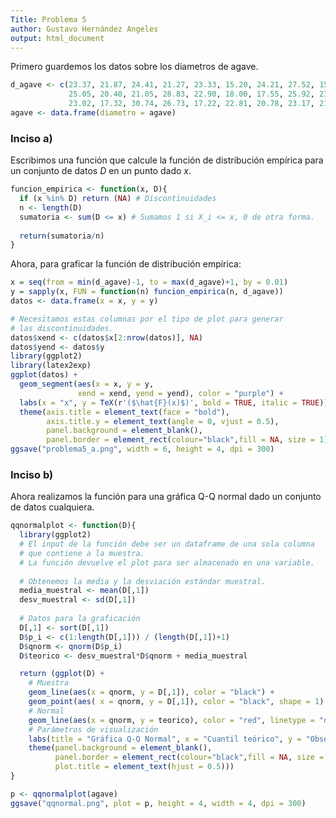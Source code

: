 ```yaml
---
Title: Problema 5
author: Gustavo Hernández Angeles
output: html_document
---
```


Primero guardemos los datos sobre los diametros de agave.

```r
d_agave <- c(23.37, 21.87, 24.41, 21.27, 23.33, 15.20, 24.21, 27.52, 15.48, 27.19,
             25.05, 20.40, 21.05, 28.83, 22.90, 18.00, 17.55, 25.92, 23.64, 28.96,
             23.02, 17.32, 30.74, 26.73, 17.22, 22.81, 20.78, 23.17, 21.60, 22.37)
agave <- data.frame(diametro = agave)
```

### Inciso a) 

Escribimos una función que calcule la función de distribución empírica para un conjunto de datos $D$ en un punto dado $x$. 

```r
funcion_empirica <- function(x, D){
  if (x %in% D) return (NA) # Discontinuidades
  n <- length(D)
  sumatoria <- sum(D <= x) # Sumamos 1 si X_i <= x, 0 de otra forma.
  
  return(sumatoria/n)
}
```

Ahora, para graficar la función de distribución empírica:

```r
x = seq(from = min(d_agave)-1, to = max(d_agave)+1, by = 0.01)
y = sapply(x, FUN = function(n) funcion_empirica(n, d_agave))
datos <- data.frame(x = x, y = y)

# Necesitamos estas columnas por el tipo de plot para generar
# las discontinuidades.
datos$xend <- c(datos$x[2:nrow(datos)], NA)
datos$yend <- datos$y
library(ggplot2)
library(latex2exp)
ggplot(datos) +
  geom_segment(aes(x = x, y = y,
               xend = xend, yend = yend), color = "purple") +
  labs(x = "x", y = TeX(r'($\hat{F}(x)$)', bold = TRUE, italic = TRUE)) +
  theme(axis.title = element_text(face = "bold"),
        axis.title.y = element_text(angle = 0, vjust = 0.5),
        panel.background = element_blank(),
        panel.border = element_rect(colour="black",fill = NA, size = 1))
ggsave("problema5_a.png", width = 6, height = 4, dpi = 300)

```



### Inciso b)


Ahora realizamos la función para una gráfica Q-Q normal dado un conjunto de datos cualquiera.

```r
qqnormalplot <- function(D){
  library(ggplot2)
  # El input de la función debe ser un dataframe de una sola columna
  # que contiene a la muestra.
  # La función devuelve el plot para ser almacenado en una variable.
  
  # Obtenemos la media y la desviación estándar muestral.
  media_muestral <- mean(D[,1])
  desv_muestral <- sd(D[,1])
  
  # Datos para la graficación
  D[,1] <- sort(D[,1])
  D$p_i <- c(1:length(D[,1])) / (length(D[,1])+1)
  D$qnorm <- qnorm(D$p_i)
  D$teorico <- desv_muestral*D$qnorm + media_muestral

  return (ggplot(D) +
    # Muestra
    geom_line(aes(x = qnorm, y = D[,1]), color = "black") +
    geom_point(aes( x = qnorm, y = D[,1]), color = "black", shape = 1) +
    # Normal
    geom_line(aes(x = qnorm, y = teorico), color = "red", linetype = "dashed") +
    # Parámetros de visualización
    labs(title = "Gráfica Q-Q Normal", x = "Cuantil teórico", y = "Observaciones") +
    theme(panel.background = element_blank(),
          panel.border = element_rect(colour="black",fill = NA, size = 1),
          plot.title = element_text(hjust = 0.5)))
}
```


```r
p <- qqnormalplot(agave)
ggsave("qqnormal.png", plot = p, height = 4, width = 4, dpi = 300)
```







